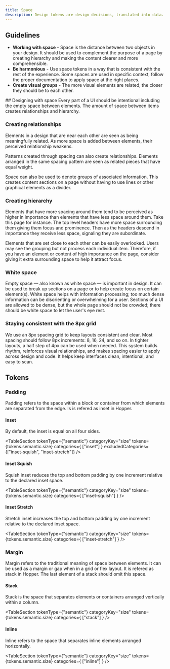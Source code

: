```yaml
---
title: Space
description: Design tokens are design decisions, translated into data. Explore the semantic space design tokens.
---
```


## Guidelines

- **Working with space** - Space is the distance between two objects in your design. It should be used to complement the purpose of a page by creating hierarchy and making the content clearer and more comprehensible.
- **Be harmonious** - Use space tokens in a way that is consistent with the rest of the experience. Some spaces are used in specific context, follow the proper documentation to apply space at the right places.
- **Create visual groups** - The more visual elements are related, the closer they should be to each other.

<AI>
## Designing with space
Every part of a UI should be intentional including the empty space between elements. The amount of space between items creates relationships and hierarchy.

### Creating relationships
Elements in a design that are near each other are seen as being meaningfully related. As more space is added between elements, their perceived relationship weakens.

Patterns created through spacing can also create relationships. Elements arranged in the same spacing pattern are seen as related pieces that have equal weight.

Space can also be used to denote groups of associated information. This creates content sections on a page without having to use lines or other graphical elements as a divider.

### Creating hierarchy
Elements that have more spacing around them tend to be perceived as higher in importance than elements that have less space around them.
Take this page for instance. The top level headers have more space surrounding them giving them focus and prominence.
Then as the headers descend in importance they receive less space, signaling they are subordinate.

Elements that are set close to each other can be easily overlooked. Users may see the grouping but not process each individual item.
Therefore, if you have an element or content of high importance on the page, consider giving it extra surrounding space to help it attract focus.

### White space
Empty space — also known as white space — is important in design. It can be used to break up sections on a page or to help create focus on certain element(s).
White space helps with information processing; too much dense information can be disorienting or overwhelming for a user.
Sections of a UI are allowed to be dense, but the whole page should not be crowded; there should be white space to let the user's eye rest.

### Staying consistent with the 8px grid
We use an 8px spacing grid to keep layouts consistent and clear. Most spacing should follow 8px increments: 8, 16, 24, and so on. In tighter layouts, a half step of 4px can be used when needed.
This system builds rhythm, reinforces visual relationships, and makes spacing easier to apply across design and code. It helps keep interfaces clean, intentional, and easy to scan.
</AI>

## Tokens

### Padding

Padding refers to the space within a block or container from which elements are separated from the edge. Is is refered as inset in Hopper.

#### Inset

By default, the inset is equal on all four sides.

<TableSection tokenType={"semantic"} categoryKey="size" tokens={tokens.semantic.size} categories={
    ["inset"]
} excludedCategories={["inset-squish", "inset-stretch"]} />

#### Inset Squish

Squish inset reduces the top and bottom padding by one increment relative to the declared inset space.

<TableSection tokenType={"semantic"} categoryKey="size" tokens={tokens.semantic.size} categories={
    ["inset-squish"]
} />

#### Inset Stretch

Stretch inset increases the top and bottom padding by one increment relative to the declared inset space.

<TableSection tokenType={"semantic"} categoryKey="size" tokens={tokens.semantic.size} categories={
    ["inset-stretch"]
} />

### Margin

Margin refers to the traditional meaning of space between elements. It can be used as a margin or gap when in a grid or flex layout. It is refered as stack in Hopper. The last element of a stack should omit this space.

#### Stack

Stack is the space that separates elements or containers arranged vertically within a column.

<TableSection tokenType={"semantic"} categoryKey="size" tokens={tokens.semantic.size} categories={
    ["stack"]
} />

#### Inline

Inline refers to the space that separates inline elements arranged horizontally.

<TableSection tokenType={"semantic"} categoryKey="size" tokens={tokens.semantic.size} categories={
    ["inline"]
} />
